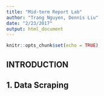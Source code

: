 ```yaml
---
title: "Mid-term Report Lab"
author: "Trang Nguyen, Dennis Liu"
date: "2/23/2017"
output: html_document
---
```


```r
knitr::opts_chunk$set(echo = TRUE)
```

## INTRODUCTION

## 1. Data Scraping

## 


